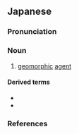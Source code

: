 ==Japanese==
{{ja-kanjitab|えい|りょく|yomi=o}}

===Pronunciation===
{{ja-pron|yomi=kanon|えいりょく|acc=1|acc_ref=DJR}}

===Noun===
{{ja-noun|えいりょく}}

# {{lb|ja|geomorphology|sort=えいりょく}} [[geomorphic]] [[agent]]

====Derived terms====
* {{ja-r|外的営力|がいてきえいりょく|[[exogenic]] [[agent]]}}
* {{ja-r|内的営力|ないてきえいりょく|[[endogenic]] [[agent]]}}

===References===
<references/>